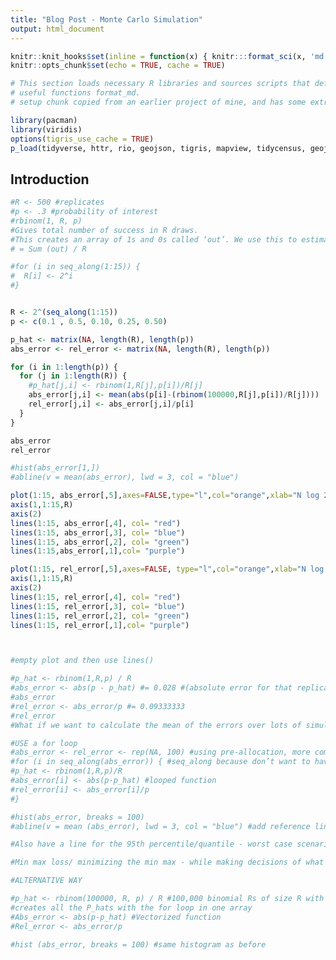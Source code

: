 ```yaml
---
title: "Blog Post - Monte Carlo Simulation"
output: html_document
---
```


```r

knitr::knit_hooks$set(inline = function(x) { knitr:::format_sci(x, 'md')})
knitr::opts_chunk$set(echo = TRUE, cache = TRUE)

# This section loads necessary R libraries and sources scripts that define 
# useful functions format_md.
# setup chunk copied from an earlier project of mine, and has some extra libraries. 

library(pacman)
library(viridis)
options(tigris_use_cache = TRUE)
p_load(tidyverse, httr, rio, geojson, tigris, mapview, tidycensus, geojsonio, jsonlite, stringr, sf, broom)

```

## Introduction

```r
#R <- 500 #replicates
#p <- .3 #probability of interest
#rbinom(1, R, p)
#Gives total number of success in R draws. 
#This creates an array of 1s and 0s called ‘out’. We use this to estimate p’hat’ = mean(out)
# = Sum (out) / R

#for (i in seq_along(1:15)) {
#  R[i] <- 2^i
#}


R <- 2^(seq_along(1:15))
p <- c(0.1 , 0.5, 0.10, 0.25, 0.50)

p_hat <- matrix(NA, length(R), length(p))
abs_error <- rel_error <- matrix(NA, length(R), length(p))

for (i in 1:length(p)) {
  for (j in 1:length(R)) {
    #p_hat[j,i] <- rbinom(1,R[j],p[i])/R[j]
    abs_error[j,i] <- mean(abs(p[i]-(rbinom(100000,R[j],p[i])/R[j])))
    rel_error[j,i] <- abs_error[j,i]/p[i]
  }
}

abs_error
rel_error

#hist(abs_error[1,]) 
#abline(v = mean(abs_error), lwd = 3, col = "blue")

plot(1:15, abs_error[,5],axes=FALSE,type="l",col="orange",xlab="N log 2",ylab= "Absolute Error")
axis(1,1:15,R)
axis(2)
lines(1:15, abs_error[,4], col= "red")
lines(1:15, abs_error[,3], col= "blue")
lines(1:15, abs_error[,2], col= "green")
lines(1:15,abs_error[,1],col= "purple")

plot(1:15, rel_error[,5],axes=FALSE, type="l",col="orange",xlab="N log 2",ylab= "Relative Error")
axis(1,1:15,R)
axis(2)
lines(1:15, rel_error[,4], col= "red")
lines(1:15, rel_error[,3], col= "blue")
lines(1:15, rel_error[,2], col= "green")
lines(1:15, rel_error[,1],col= "purple")



#empty plot and then use lines()

#p_hat <- rbinom(1,R,p) / R 
#abs_error <- abs(p - p_hat) #= 0.028 #(absolute error for that replicate)
#abs_error
#rel_error <- abs_error/p #= 0.09333333
#rel_error
#What if we want to calculate the mean of the errors over lots of simulations

#USE a for loop 
#abs_error <- rel_error <- rep(NA, 100) #using pre-allocation, more computationally efficient
#for (i in seq_along(abs_error)) { #seq_along because don’t want to have to code the length of the simulation multiple times
#p_hat <- rbinom(1,R,p)/R
#abs_error[i] <- abs(p-p_hat) #looped function
#rel_error[i] <- abs_error[i]/p
#}

#hist(abs_error, breaks = 100)
#abline(v = mean (abs_error), lwd = 3, col = "blue") #add reference line

#Also have a line for the 95th percentile/quantile - worst case scenario for your error - more helpful in understanding the errors of your simulation

#Min max loss/ minimizing the min max - while making decisions of what algorithm to use, we look at mean performance. Sometimes we are more interested in the worst case scenario. Minimization of the maximum possible loss. 

#ALTERNATIVE WAY

#p_hat <- rbinom(100000, R, p) / R #100,000 binomial Rs of size R with probability P
#creates all the P_hats with the for loop in one array
#Abs_error <- abs(p-p_hat) #Vectorized function
#Rel_error <- abs_error/p

#hist (abs_error, breaks = 100) #same histogram as before 
```

